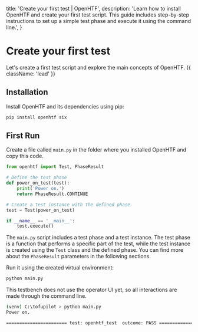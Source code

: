   title: 'Create your first test | OpenHTF',
  description:
    'Learn how to install OpenHTF and create your first test script. This guide includes step-by-step instructions to set up a simple test phase and execute it using the command line.',
}

# Create your first test

Let's create a first test script and explore the main concepts of OpenHTF. {{ className: 'lead' }}

## Installation

Install OpenHTF and its dependencies using pip:

```sh
pip install openhtf six
```

## First Run

Create a file called `main.py` in the folder where you installed OpenHTF and copy this code.

```python {{ title: 'main.py' }}
from openhtf import Test, PhaseResult

# Define the test phase
def power_on_test(test):
    print('Power on.')
    return PhaseResult.CONTINUE

# Create a test instance with the defined phase
test = Test(power_on_test)

if __name__ == '__main__':
    test.execute()
```

The `main.py` script includes a test phase and a test instance. The test phase is a function that performs a specific part of the test, while the test instance is created using the `Test` class and the defined phase.
You can find more about the `PhaseResult` parameters in the following sections.

Run it using the created virtual environment:

```sh
python main.py
```

This testbench does not use the operator UI yet, so all interactions are made through the command line.

```sh
(venv) C:\tofupilot > python main.py
Power on.

======================= test: openhtf_test  outcome: PASS ======================
```